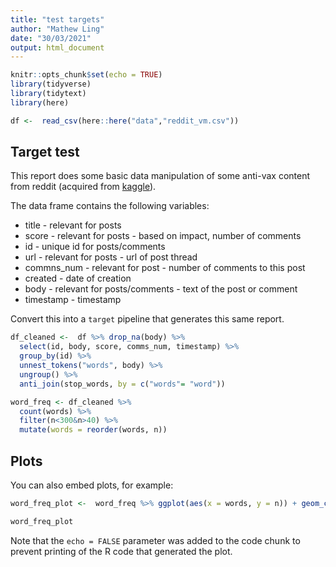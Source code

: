 ```yaml
---
title: "test targets"
author: "Mathew Ling"
date: "30/03/2021"
output: html_document
---
```


```r
knitr::opts_chunk$set(echo = TRUE)
library(tidyverse)
library(tidytext)
library(here)


```

```r
df <-  read_csv(here::here("data","reddit_vm.csv"))

```

## Target test

This report does some basic data manipulation of some anti-vax content from reddit (acquired from [kaggle](https://www.kaggle.com/gpreda/reddit-vaccine-myths)). 

The data frame contains the following variables:

- title - relevant for posts
- score - relevant for posts - based on impact, number of comments
- id - unique id for posts/comments
- url - relevant for posts - url of post thread
- commns_num - relevant for post - number of comments to this post
- created - date of creation
- body - relevant for posts/comments - text of the post or comment
- timestamp - timestamp

Convert this into a `target` pipeline that generates this same report. 

```r
df_cleaned <-  df %>% drop_na(body) %>% 
  select(id, body, score, comms_num, timestamp) %>% 
  group_by(id) %>% 
  unnest_tokens("words", body) %>% 
  ungroup() %>% 
  anti_join(stop_words, by = c("words"= "word"))

```

```r
word_freq <- df_cleaned %>% 
  count(words) %>% 
  filter(n<300&n>40) %>% 
  mutate(words = reorder(words, n))


```


## Plots

You can also embed plots, for example:

```r
word_freq_plot <-  word_freq %>% ggplot(aes(x = words, y = n)) + geom_col() + coord_flip()

word_freq_plot
```

Note that the `echo = FALSE` parameter was added to the code chunk to prevent printing of the R code that generated the plot.
